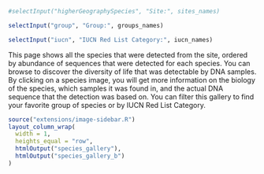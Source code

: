 ::: {.toolbar}

```r
#selectInput("higherGeographySpecies", "Site:", sites_names)

selectInput("group", "Group:", groups_names)

selectInput("iucn", "IUCN Red List Category:", iucn_names)

```

:::

This page shows all the species that were detected from the site, ordered by abundance of sequences that were detected for each species. You can browse to discover the diversity of life that was detectable by DNA samples. By clicking on a species image, you will get more information on the biology of the species, which samples it was found in, and the actual DNA sequence that the detection was based on. You can filter this gallery to find your favorite group of species or by IUCN Red List Category.


::: {id='image-galleries'}

```r
source("extensions/image-sidebar.R")
layout_column_wrap(
  width = 1,
  heights_equal = "row",
  htmlOutput("species_gallery"),
  htmlOutput("species_gallery_b")
)
```

:::